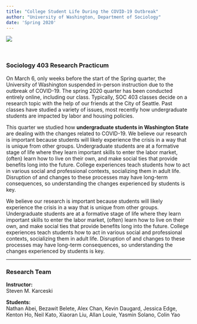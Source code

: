 ```yaml
---
title: "College Student Life During the COVID-19 Outbreak"
author: "University of Washington, Department of Sociology"
date: 'Spring 2020'
---
```


![](Images/image1.jpg)

<br>

### Sociology 403 Research Practicum

On March 6, only weeks before the start of the Spring quarter, the University of Washington suspended in-person instruction due to the outbreak of COVID-19. The spring 2020 quarter has been conducted entirely online, including our class. Typically, SOC 403 classes decide on a research topic with the help of our friends at the City of Seattle. Past classes have studied a variety of issues, most recently how undergraduate students are impacted by labor and housing policies.

This quarter we studied how **undergraduate students in Washington State** are dealing with the changes related to COVID-19. We believe our research is important because students will likely experience the crisis in a way that is unique from other groups. Undergraduate students are at a formative stage of life where they learn important skills to enter the labor market, (often) learn how to live on their own, and make social ties that provide benefits long into the future. College experiences teach students how to act in various social and professional contexts, socializing them in adult life. Disruption of and changes to these processes may have long-term consequences, so understanding the changes experienced by students is key. 

We believe our research is important because students will likely experience the crisis in a way that is unique from other groups. Undergraduate students are at a formative stage of life where they learn important skills to enter the labor market, (often) learn how to live on their own, and make social ties that provide benefits long into the future. College experiences teach students how to act in various social and professional contexts, socializing them in adult life. Disruption of and changes to these processes may have long-term consequences, so understanding the changes experienced by students is key. 

---

### Research Team 

**Instructor:**\
Steven M. Karceski 

**Students:**\
Nathan Abei, Bezawit Belete, Alex Chan, Kevin Daugard, Jessica Edge,\
Kenton Ho, Neil Kato, Xiaoran Liu, Allan Louie, Yasmin Solano, Colin Yao

